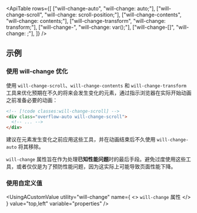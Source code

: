

<ApiTable
  rows={[
    ["will-change-auto", "will-change: auto;"],
    ["will-change-scroll", "will-change: scroll-position;"],
    ["will-change-contents", "will-change: contents;"],
    ["will-change-transform", "will-change: transform;"],
    ["will-change-<custom-property>", "will-change: var(<custom-property>);"],
    ["will-change-[<value>]", "will-change: <value>;"],
  ]}
/>

## 示例

### 使用 will-change 优化

使用 `will-change-scroll`、`will-change-contents` 和 `will-change-transform` 工具来优化预期在不久的将来会发生变化的元素，通过指示浏览器在实际开始动画之前准备必要的动画：

```html
<!-- [!code classes:will-change-scroll] -->
<div class="overflow-auto will-change-scroll">
  <!-- ... -->
</div>
```

建议在元素发生变化之前应用这些工具，并在动画结束后不久使用 `will-change-auto` 将其移除。

`will-change` 属性旨在作为处理**已知性能问题**时的最后手段。避免过度使用这些工具，或者仅仅是为了预防性能问题，因为这实际上可能导致页面性能下降。

### 使用自定义值

<UsingACustomValue
  utility="will-change"
  name={
    <>
      <code>will-change</code> 属性
    </>
  }
  value="top,left"
  variable="properties"
/>